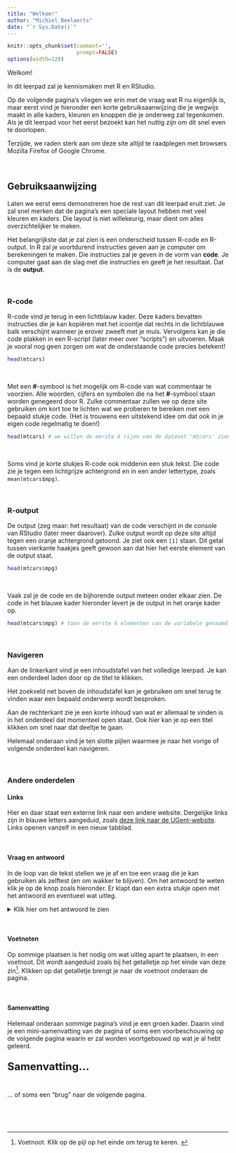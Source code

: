 ```yaml
--- 
title: "Welkom!"
author: "Michiel Beelaerts"
date: "`r Sys.Date()`"
---
```


```r
knitr::opts_chunk$set(comment='', 
                      prompt=FALSE)
options(width=120)
```

<p id="welkom">Welkom!</p>

In dit leerpad zal je kennismaken met R en RStudio. 

Op de volgende pagina's vliegen we erin met de vraag wat R nu eigenlijk is, maar eerst vind je hieronder een korte gebruiksaanwijzing die je wegwijs maakt in alle kaders, kleuren en knoppen die je onderweg zal tegenkomen. Als je dit leerpad voor het eerst bezoekt kan het nuttig zijn om dit snel even te doorlopen.

Terzijde, we raden sterk aan om deze site altijd te raadplegen met browsers Mozilla Firefox of Google Chrome.

\

## Gebruiksaanwijzing {-}

Laten we eerst eens demonstreren hoe de rest van dit leerpad eruit ziet. Je zal snel merken dat de pagina's een speciale layout hebben met veel kleuren en kaders. Die layout is niet willekeurig, maar dient om alles overzichtelijker te maken. 

Het belangrijkste dat je zal zien is een onderscheid tussen R-code en R-output. In R zal je voortdurend instructies geven aan je computer om berekeningen te maken. Die instructies zal je geven in de vorm van **code**. Je computer gaat aan de slag met die instructies en geeft je het resultaat. Dat is de **output**. 

\

### R-code {-}

R-code vind je terug in een lichtblauw kader. Deze kaders bevatten instructies die je kan kopiëren met het icoontje dat rechts in de lichtblauwe balk verschijnt wanneer je erover zweeft met je muis. Vervolgens kan je die code plakken in een R-script (later meer over "scripts") en uitvoeren. Maak je vooral nog geen zorgen om wat de onderstaande code precies betekent!

```r

head(mtcars)

```

\

Met een <strong>#</strong>-symbool is het mogelijk om R-code van wat commentaar te voorzien. Alle woorden, cijfers en symbolen die na het <strong>#</strong>-symbool staan worden genegeerd door R.  Zulke commentaar zullen we op deze site gebruiken om kort toe te lichten wat we proberen te bereiken met een bepaald stukje code. (Het is trouwens een uitstekend idee om dat ook in je eigen code regelmatig te doen!)

```r

head(mtcars) # we willen de eerste 6 rijen van de dataset 'mtcars' zien

```

\

Soms vind je korte stukjes R-code ook middenin een stuk tekst. Die code zie je tegen een lichtgrijze achtergrond en in een ander lettertype, zoals `mean(mtcars$mpg)`.

\

### R-output {-}

De output (zeg maar: het resultaat) van de code verschijnt in de console van RStudio (later meer daarover). Zulke output wordt op deze site altijd tegen een oranje achtergrond getoond. Je ziet ook een `[1]` staan. Dit getal tussen vierkante haakjes geeft gewoon aan dat hier het eerste element van de output staat.

```r

head(mtcars$mpg)

```

\

Vaak zal je de code en de bijhorende output meteen onder elkaar zien. De code in het blauwe kader hieronder levert je de output in het oranje kader op.

```r
head(mtcars$mpg) # toon de eerste 6 elementen van de variabele genaamd 'mpg' uit de dataset 'mtcars'
```

\

### Navigeren {-}

Aan de linkerkant vind je een inhoudstafel van het volledige leerpad. Je kan een onderdeel laden door op de titel te klikken.

Het zoekveld net boven de inhoudstafel kan je gebruiken om snel terug te vinden waar een bepaald onderwerp wordt besproken.

Aan de rechterkant zie je een korte inhoud van wat er allemaal te vinden is in het onderdeel dat momenteel open staat. Ook hier kan je op een titel klikken om snel naar dat deeltje te gaan.

Helemaal onderaan vind je ten slotte pijlen waarmee je naar het vorige of volgende onderdeel kan navigeren.

\

### Andere onderdelen {-}

#### Links {-}

Hier en daar staat een externe link naar een andere website. Dergelijke links zijn in blauwe letters aangeduid, zoals <a href="https://www.ugent.be" target="_blank">deze link naar de UGent-website</a>. Links openen vanzelf in een nieuw tabblad.

\

#### Vraag en antwoord {-}

In de loop van de tekst stellen we je af en toe een vraag die je kan gebruiken als zelftest (en om wakker te blijven). Om het antwoord te weten klik je op de knop zoals hieronder. Er klapt dan een extra stukje open met het antwoord en eventueel wat uitleg.

<details>
<summary><span class="details-summary">Klik hier om het antwoord te zien</span></summary>
<div class="meerInfo">
Het antwoord.
</div>
</details>

\

#### Voetnoten {-}

Op sommige plaatsen is het nodig om wat uitleg apart te plaatsen, in een voetnoot. Dit wordt aangeduid zoals bij het getalletje op het einde van deze zin^[Voetnoot. Klik op de pijl op het einde om terug te keren. ]. Klikken op dat getalletje brengt je naar de voetnoot onderaan de pagina.

\

#### Samenvatting {-}

Helemaal onderaan sommige pagina's vind je een groen kader. Daarin vind je een mini-samenvatting van de pagina of soms een voorbeschouwing op de volgende pagina waarin er zal worden voortgebouwd op wat je al hebt geleerd.

<div class="banner">
<p style="font-size:24px; font-weight:bold">Samenvatting...</p>
\
... of soms een "brug" naar de volgende pagina.</div>

\ 




\